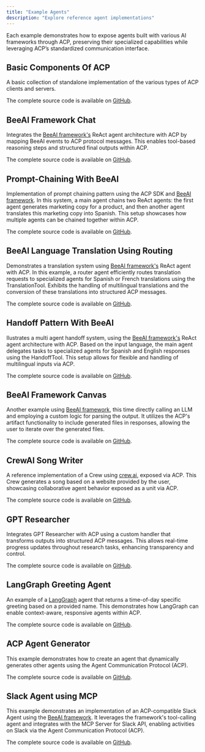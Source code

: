 ```yaml
---
title: "Example Agents"
description: "Explore reference agent implementations"
---
```


Each example demonstrates how to expose agents built with various AI frameworks through ACP, preserving their specialized capabilities while leveraging ACP’s standardized communication interface.

## Basic Components Of ACP

A basic collection of standalone implementation of the various types of ACP clients and servers.

The complete source code is available on <Icon icon="github" /> [GitHub](https://github.com/i-am-bee/acp/tree/main/examples/python/basic).


## BeeAI Framework Chat

Integrates the [BeeAI framework's](https://github.com/i-am-bee/beeai-framework) ReAct agent architecture with ACP by mapping BeeAI events to ACP protocol messages. This enables tool-based reasoning steps and structured final outputs within ACP.

The complete source code is available on <Icon icon="github" /> [GitHub](https://github.com/i-am-bee/acp/tree/main/examples/python/beeai-chat).


## Prompt-Chaining With BeeAI

Implementation of prompt chaining pattern using the ACP SDK and [BeeAI framework](https://github.com/i-am-bee/beeai-framework). In this system, a main agent chains two ReAct agents: the first agent generates marketing copy for a product, and then another agent translates this marketing copy into Spanish. This setup showcases how multiple agents can be chained together within ACP.

The complete source code is available on <Icon icon="github" /> [GitHub](https://github.com/i-am-bee/acp/tree/main/examples/python/beeai-prompt-chaining).


## BeeAI Language Translation Using Routing

Demonstrates a translation system using [BeeAI framework's](https://github.com/i-am-bee/beeai-framework) ReAct agent with ACP. In this example, a router agent efficiently routes translation requests to specialized agents for Spanish or French translations using the TranslationTool. Exhibits the handling of multilingual translations and the conversion of these translations into structured ACP messages.

The complete source code is available on <Icon icon="github" /> [GitHub](https://github.com/i-am-bee/acp/tree/main/examples/python/beeai-routing).


## Handoff Pattern With BeeAI

Ilustrates a multi agent handoff system, using the [BeeAI framework's](https://github.com/i-am-bee/beeai-framework) ReAct agent architecture with ACP. Based on the input language, the main agent delegates tasks to specialized agents for Spanish and English responses using the HandoffTool. This setup allows for flexible and handling of multilingual inputs via ACP.

The complete source code is available on <Icon icon="github" /> [GitHub](https://github.com/i-am-bee/acp/tree/main/examples/python/beeai-handoff).


## BeeAI Framework Canvas

Another example using [BeeAI framework](https://github.com/i-am-bee/beeai-framework), this time directly calling an LLM and employing a custom logic for parsing the output. It utilizes the ACP's artifact functionality to include generated files in responses, allowing the user to iterate over the generated files.

The complete source code is available on <Icon icon="github" /> [GitHub](https://github.com/i-am-bee/acp/tree/main/examples/python/beeai-canvas).


## CrewAI Song Writer

A reference implementation of a Crew using [crew.ai](https://www.crewai.com/), exposed via ACP. This Crew generates a song based on a website provided by the user, showcasing collaborative agent behavior exposed as a unit via ACP.

The complete source code is available on <Icon icon="github" /> [GitHub](https://github.com/i-am-bee/acp/tree/main/examples/python/crewai-song-writer).


## GPT Researcher

Integrates GPT Researcher with ACP using a custom handler that transforms outputs into structured ACP messages. This allows real-time progress updates throughout research tasks, enhancing transparency and control.

The complete source code is available on <Icon icon="github" /> [GitHub](https://github.com/i-am-bee/acp/tree/main/examples/python/gpt-researcher).


## LangGraph Greeting Agent

An example of a [LangGraph](https://langchain-ai.github.io/langgraph/) agent that returns a time-of-day specific greeting based on a provided name. This demonstrates how LangGraph can enable context-aware, responsive agents within ACP.

The complete source code is available on <Icon icon="github" /> [GitHub](https://github.com/i-am-bee/acp/tree/main/examples/python/langgraph-greeting).


## ACP Agent Generator

This example demonstrates how to create an agent that dynamically generates other agents using the Agent Communication Protocol (ACP).

The complete source code is available on <Icon icon="github"/> [GitHub](https://github.com/i-am-bee/acp/tree/main/examples/python/acp-agent-generator).


## Slack Agent using MCP

This example demonstrates an implementation of an ACP-compatible Slack Agent using the [BeeAI framework](https://github.com/i-am-bee/beeai-framework). It leverages the framework's tool-calling agent and integrates with the MCP Server for Slack API, enabling activities on Slack via the Agent Communication Protocol (ACP).

The complete source code is available on <Icon icon="github"/> [GitHub](https://github.com/i-am-bee/acp/tree/main/examples/python/beeai-slack-mcp).
